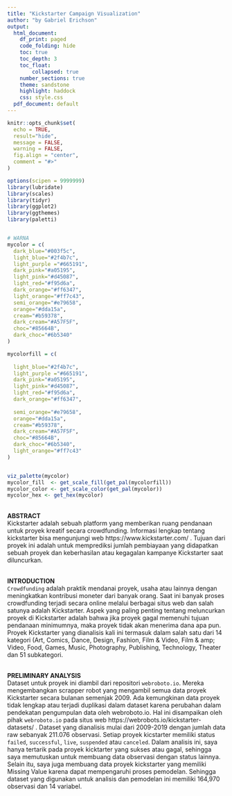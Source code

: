 ```yaml
---
title: "Kickstarter Campaign Visualization"
author: "by Gabriel Erichson"
output: 
  html_document:
    df_print: paged
    code_folding: hide
    toc: true
    toc_depth: 3
    toc_float: 
        collapsed: true
    number_sections: true
    theme: sandstone
    highlight: haddock
    css: style.css
  pdf_document: default
---
```


```r
knitr::opts_chunk$set(
  echo = TRUE,
  result="hide",
  message = FALSE,
  warning = FALSE,
  fig.align = "center",
  comment = "#>"
)

options(scipen = 9999999)
library(lubridate)
library(scales)
library(tidyr)
library(ggplot2)
library(ggthemes)
library(paletti)


# WARNA
mycolor = c(
  dark_blue="#003f5c", 
  light_blue="#2f4b7c", 
  light_purple ="#665191",
  dark_pink="#a05195", 
  light_pink="#d45087", 
  light_red="#f95d6a", 
  dark_orange="#ff6347",
  light_orange="#ff7c43",
  semi_orange="#e79658",
  orange="#dda15a",
  cream="#b59378",
  dark_cream="#A57F5F",
  choc="#85664B",
  dark_choc="#6b5340"
)

mycolorfill = c(
  
  light_blue="#2f4b7c", 
  light_purple ="#665191",
  dark_pink="#a05195", 
  light_pink="#d45087", 
  light_red="#f95d6a", 
  dark_orange="#ff6347",
  
  semi_orange="#e79658",
  orange="#dda15a",
  cream="#b59378",
  dark_cream="#A57F5F",
  choc="#85664B",
  dark_choc="#6b5340",
  light_orange="#ff7c43"
)


viz_palette(mycolor)
mycolor_fill  <- get_scale_fill(get_pal(mycolorfill))
mycolor_color <- get_scale_color(get_pal(mycolor))
mycolor_hex <- get_hex(mycolor)

```


<br/>
**ABSTRACT** <br/>
Kickstarter adalah sebuah platform yang memberikan ruang pendanaan untuk proyek kreatif secara crowdfunding. Informasi lengkap tentang kickstarter bisa mengunjungi web https://www.kickstarter.com/ . Tujuan dari proyek ini adalah untuk memprediksi jumlah pembiayaan yang didapatkan sebuah proyek dan keberhasilan atau kegagalan kampanye Kickstarter saat diluncurkan.<br/><br/>

**INTRODUCTION**<br/>
`Crowdfunding` adalah praktik mendanai proyek, usaha atau lainnya dengan meningkatkan kontribusi moneter dari banyak orang. Saat ini banyak proses crowdfunding terjadi secara online melalui berbagai situs web dan salah satunya adalah Kickstarter. Aspek yang paling penting tentang meluncurkan proyek di Kickstarter adalah bahwa jika proyek gagal memenuhi tujuan pendanaan minimumnya, maka proyek tidak akan menerima dana apa pun. Proyek Kickstarter yang dianalisis kali ini termasuk dalam salah satu dari 14 kategori (Art, Comics, Dance, Design, Fashion, Film & Video, Film & amp; Video, Food, Games, Music, Photography, Publishing, Technology, Theater dan 51 subkategori.<br/><br/>

**PRELIMINARY ANALYSIS**<br/>
Dataset untuk proyek ini diambil dari repositori `webroboto.io`. Mereka mengembangkan scrapper robot yang mengambil semua data proyek Kickstarter secara bulanan semenjak 2009. Ada kemungkinan data proyek tidak lengkap atau terjadi duplikasi dalam dataset karena perubahan dalam pendekatan pengumpulan data oleh webroboto.io. Hal ini disampaikan oleh pihak `webroboto.io` pada situs web https://webrobots.io/kickstarter-datasets/ . Dataset yang dianalisis mulai dari 2009-2019 dengan jumlah data raw sebanyak 211.076 observasi. Setiap proyek kicstarter memiliki status `failed`, `successful`, `live`, `suspended` atau `canceled`. Dalam analisis ini, saya hanya tertarik pada proyek kicktarter yang sukses atau gagal, sehingga saya memutuskan untuk membuang data observasi dengan status lainnya. Selain itu, saya juga membuang data proyek kickstarter yang memiliki Missing Value karena dapat mempengaruhi proses pemodelan. Sehingga dataset yang digunakan untuk analisis dan pemodelan ini memiliki 164,970 observasi dan 14 variabel.<br/><br/>
